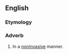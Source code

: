 ==English==

===Etymology===
{{suffix|en|noninvasive|ly}}

===Adverb===
{{en-adv|-}}

# In a [[noninvasive]] manner.